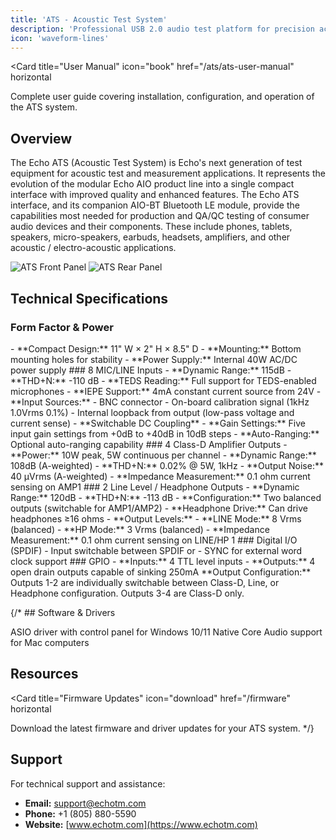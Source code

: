 ```yaml
---
title: 'ATS - Acoustic Test System'
description: 'Professional USB 2.0 audio test platform for precision acoustic measurements'
icon: 'waveform-lines'
---
```


<Card
  title="User Manual"
  icon="book"
  href="/ats/ats-user-manual"
  horizontal
>
  Complete user guide covering installation, configuration, and operation of the ATS system.
</Card>

## Overview

The Echo ATS (Acoustic Test System) is Echo's next generation of test equipment for acoustic test and measurement applications. It represents the evolution of the modular Echo AIO product line into a single compact interface with improved quality and enhanced features. The Echo ATS interface, and its companion AIO-BT Bluetooth LE module, provide the capabilities most needed for production and QA/QC testing of consumer audio devices and their components. These include phones, tablets, speakers, micro-speakers, earbuds, headsets, amplifiers, and other acoustic / electro-acoustic applications.

![ATS Front Panel](/images/ats/ats-front.jpg)
![ATS Rear Panel](/images/ats/ats-back.jpg)

## Technical Specifications

### Form Factor & Power
<Card>
- **Compact Design:** 11" W × 2" H × 8.5" D
- **Mounting:** Bottom mounting holes for stability
- **Power Supply:** Internal 40W AC/DC power supply
</Card>
### 8 MIC/LINE Inputs
<Card>
- **Dynamic Range:** 115dB
- **THD+N:** -110 dB
- **TEDS Reading:** Full support for TEDS-enabled microphones
- **IEPE Support:** 4mA constant current source from 24V
- **Input Sources:**
  - BNC connector
  - On-board calibration signal (1kHz 1.0Vrms 0.1%)
  - Internal loopback from output (low-pass voltage and current sense)
- **Switchable DC Coupling**
- **Gain Settings:** Five input gain settings from +0dB to +40dB in 10dB steps
- **Auto-Ranging:** Optional auto-ranging capability
</Card>
### 4 Class-D Amplifier Outputs
<Card>
- **Power:** 10W peak, 5W continuous per channel
- **Dynamic Range:** 108dB (A-weighted)
- **THD+N:** 0.02% @ 5W, 1kHz
- **Output Noise:** 40 μVrms (A-weighted)
- **Impedance Measurement:** 0.1 ohm current sensing on AMP1
</Card>
### 2 Line Level / Headphone Outputs
<Card>
- **Dynamic Range:** 120dB
- **THD+N:** -113 dB
- **Configuration:** Two balanced outputs (switchable for AMP1/AMP2)
- **Headphone Drive:** Can drive headphones ≥16 ohms
- **Output Levels:**
  - **LINE Mode:** 8 Vrms (balanced)
  - **HP Mode:** 3 Vrms (balanced)
- **Impedance Measurement:** 0.1 ohm current sensing on LINE/HP 1
</Card>
### Digital I/O (SPDIF)
<Card>
- Input switchable between SPDIF or
- SYNC for external word clock support
</Card>
### GPIO
<Card>
- **Inputs:** 4 TTL level inputs
- **Outputs:** 4 open drain outputs capable of sinking 250mA
</Card>
<Note>
**Output Configuration:** Outputs 1-2 are individually switchable between Class-D, Line, or Headphone configuration. Outputs 3-4 are Class-D only.
</Note>

{/* ## Software & Drivers

<Columns cols={2}>
  <Card
    title="Windows Driver"
    icon="windows"
    href="/firmware"
  >
    ASIO driver with control panel for Windows 10/11
  </Card>
  <Card
    title="macOS Support"
    icon="apple"
    href="/firmware"
  >
    Native Core Audio support for Mac computers
  </Card>
</Columns>

## Resources

<Card
  title="Firmware Updates"
  icon="download"
  href="/firmware"
  horizontal
>
  Download the latest firmware and driver updates for your ATS system.
</Card> */}

## Support

For technical support and assistance:

- **Email:** support@echotm.com
- **Phone:** +1 (805) 880-5590
- **Website:** [www.echotm.com](https://www.echotm.com)